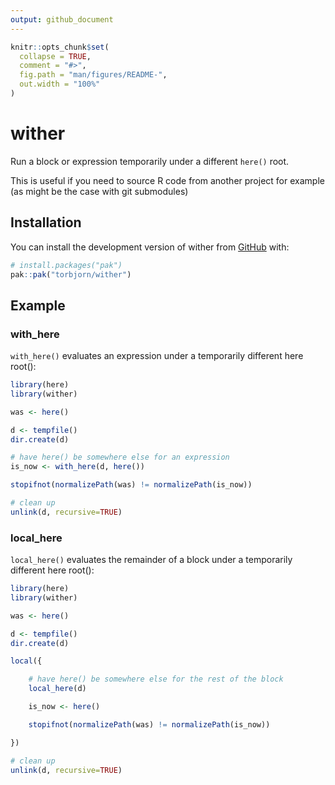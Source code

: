 ```yaml
---
output: github_document
---
```


<!-- README.md is generated from README.Rmd. Please edit that file -->

```r
knitr::opts_chunk$set(
  collapse = TRUE,
  comment = "#>",
  fig.path = "man/figures/README-",
  out.width = "100%"
)
```

# wither

<!-- badges: start -->
<!-- badges: end -->

Run a block or expression temporarily under a different `here()` root.

This is useful if you need to source R code from another project for
example (as might be the case with git submodules)

## Installation

You can install the development version of wither from
[GitHub](https://github.com/) with:

``` r
# install.packages("pak")
pak::pak("torbjorn/wither")
```

## Example

### with_here

`with_here()` evaluates an expression under a temporarily different
here root():

```r
library(here)
library(wither)

was <- here()

d <- tempfile()
dir.create(d)

# have here() be somewhere else for an expression
is_now <- with_here(d, here())

stopifnot(normalizePath(was) != normalizePath(is_now))

# clean up
unlink(d, recursive=TRUE)

```

### local_here

`local_here()` evaluates the remainder of a block under a temporarily
different here root():

```r
library(here)
library(wither)

was <- here()

d <- tempfile()
dir.create(d)

local({

    # have here() be somewhere else for the rest of the block
    local_here(d)

    is_now <- here()

    stopifnot(normalizePath(was) != normalizePath(is_now))

})

# clean up
unlink(d, recursive=TRUE)

```
